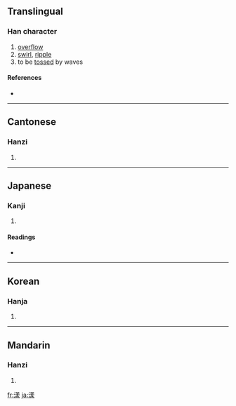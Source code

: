 {{see|瀁}}
==Translingual==

===Han character===
{{Han char|rn=85|rad=水|as=11|sn=14|four=3813<sub>2</sub>|canj=水廿土水 (ETGE)}}

# [[overflow]]
# [[swirl]], [[ripple]]
# to be [[tossed]] by waves

====References====
* {{Han ref|kx=0648.050|dkj=18184|dj=1058.020|hdz=31729.110|uh=6F3E|ud=28478|bh=BA79|bd=47737}}

----

==Cantonese==

===Hanzi===
{{yue-hanzi|jyut=|y=yeung6}}

# {{defn|Cantonese}}

----

==Japanese==

===Kanji===
{{ja-kanji|grade=|rs=水11}}

# {{defn|Japanese}}

====Readings====
* {{ja-readings|on=[[よう]] (yō)|kun=[[ただよう]] (tadayou)}}

----

==Korean==

===Hanja===
{{ko-hanja|hangeul=양|eumhun=|rv=yang|mr=yang|y=yang}}

# {{defn|Korean}}

----

==Mandarin==

===Hanzi===
{{cmn-hanzi|pin=[[yàng]] ([[yang4]])|wg=yang<sup>4</sup>}}

# {{defn|Mandarin}}

[[fr:漾]]
[[ja:漾]]